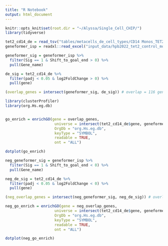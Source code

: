 ```yaml
---
title: "R Notebook"
output: html_document
---
```


```r
knitr::opts_knit$set(root.dir = "~/Alyssa/Single_Cell_CHIP/")
library(tidyverse)


```

```r
tet2_cd14_de = read_tsv("tables/metacells_de_cell_types/CD14 Monos_TET2_vs_none.tsv")
geneformer_isp = readxl::read_excel("input_data/hpb2022_tet2_control_monos_perturb_output_stats.xlsx")
```

```r
geneformer_sig = geneformer_isp %>%
  filter(Sig == 1 & Shift_to_goal_end > 0) %>%
  pull(Gene_name)

de_sig = tet2_cd14_de %>%
  filter(padj < 0.05 & log2FoldChange > 0) %>%
  pull(gene)
```

```r
(overlap_genes = intersect(geneformer_sig, de_sig)) # overlap = 116 genes out of 1389 DE and 1109 geneformer
```

```r
library(clusterProfiler)
library(org.Hs.eg.db)


go_enrich = enrichGO(gene = overlap_genes,
                      universe = intersect(tet2_cd14_de$gene, geneformer_isp$Gene_name),
                      OrgDb = "org.Hs.eg.db", 
                      keyType = "SYMBOL",
                      readable = TRUE,
                      ont = "ALL")

dotplot(go_enrich)
```


```r
neg_geneformer_sig = geneformer_isp %>%
  filter(Sig == 1 & Shift_to_goal_end < 0) %>%
  pull(Gene_name)

neg_de_sig = tet2_cd14_de %>%
  filter(padj < 0.05 & log2FoldChange < 0) %>%
  pull(gene)
```

```r
(neg_overlap_genes = intersect(neg_geneformer_sig, neg_de_sig)) # overlap = 116 genes out of 1389 DE and 1109 geneformer
```

```r


neg_go_enrich = enrichGO(gene = neg_overlap_genes,
                      universe = intersect(tet2_cd14_de$gene, geneformer_isp$Gene_name),
                      OrgDb = "org.Hs.eg.db", 
                      keyType = "SYMBOL",
                      readable = TRUE,
                      ont = "ALL")

dotplot(neg_go_enrich)
```